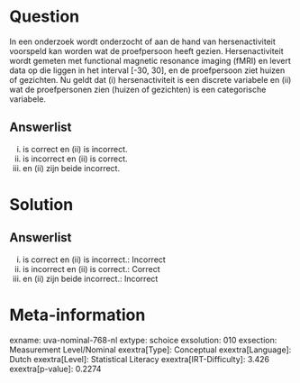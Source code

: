 Question
========

In een onderzoek wordt onderzocht of aan de hand van hersenactiviteit
voorspeld kan worden wat de proefpersoon heeft gezien. Hersenactiviteit
wordt gemeten met functional magnetic resonance imaging (fMRI) en levert
data op die liggen in het interval \[-30, 30\], en de proefpersoon ziet
huizen of gezichten. Nu geldt dat (i) hersenactiviteit is een discrete
variabele en (ii) wat de proefpersonen zien (huizen of gezichten) is een
categorische variabele.

Answerlist
----------

(i) is correct en (ii) is incorrect.
(i) is incorrect en (ii) is correct.
(i) en (ii) zijn beide incorrect.

Solution
========

Answerlist
----------

(i) is correct en (ii) is incorrect.: Incorrect
(i) is incorrect en (ii) is correct.: Correct
(i) en (ii) zijn beide incorrect.: Incorrect

Meta-information
================
exname: uva-nominal-768-nl
extype: schoice
exsolution: 010
exsection: Measurement Level/Nominal
exextra[Type]: Conceptual
exextra[Language]: Dutch
exextra[Level]: Statistical Literacy
exextra[IRT-Difficulty]: 3.426
exextra[p-value]: 0.2274

